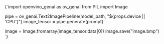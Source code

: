 
<CodeBlock language="python" showLineNumbers>
{`import openvino_genai as ov_genai
from PIL import Image

pipe = ov_genai.Text2ImagePipeline(model_path, "${props.device || 'CPU'}")
image_tensor = pipe.generate(prompt)

image = Image.fromarray(image_tensor.data[0])
image.save("image.bmp")
`}
</CodeBlock>
